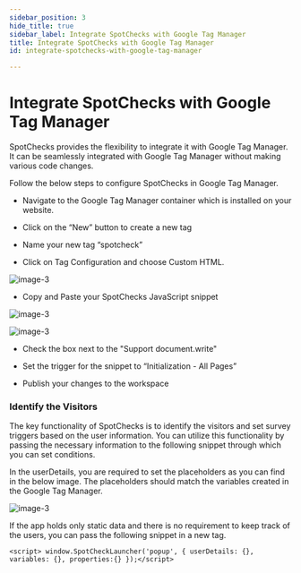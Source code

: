 ```yaml
---
sidebar_position: 3
hide_title: true
sidebar_label: Integrate SpotChecks with Google Tag Manager
title: Integrate SpotChecks with Google Tag Manager
id: integrate-spotchecks-with-google-tag-manager

---
```


# Integrate SpotChecks with Google Tag Manager

SpotChecks provides the flexibility to integrate it with Google Tag Manager. It can be seamlessly integrated with Google Tag Manager without making various code changes.


Follow the below steps to configure SpotChecks in Google Tag Manager.

- Navigate to the Google Tag Manager container which is installed on your website.

- Click on the “New” button to create a new tag

- Name your new tag “spotcheck”

- Click on Tag Configuration and choose Custom HTML.


![image-3](https://static.surveysparrow.com/application/marketplace/ssdk-assets/image3.png)




- Copy and Paste your SpotChecks JavaScript snippet

![image-3](https://static.surveysparrow.com/application/marketplace/ssdk-assets/image3.png)

![image-3](https://static.surveysparrow.com/application/marketplace/ssdk-assets/image3.png)

- Check the box next to the "Support document.write"

- Set the trigger for the snippet to “Initialization - All Pages”

- Publish your changes to the workspace


### Identify the Visitors

The key functionality of SpotChecks is to identify the visitors and set survey triggers based on the user information. You can utilize this functionality by passing the necessary information to the following snippet through which you can set conditions.

In the userDetails, you are required to set the placeholders as you can find in the below image. The placeholders should match the variables created in the Google Tag Manager.


![image-3](https://static.surveysparrow.com/application/marketplace/ssdk-assets/image3.png)

If the app holds only static data and there is no requirement to keep track of the users, you can pass the following snippet in a new tag.

```
<script> window.SpotCheckLauncher('popup', { userDetails: {}, variables: {}, properties:{} });</script>
```